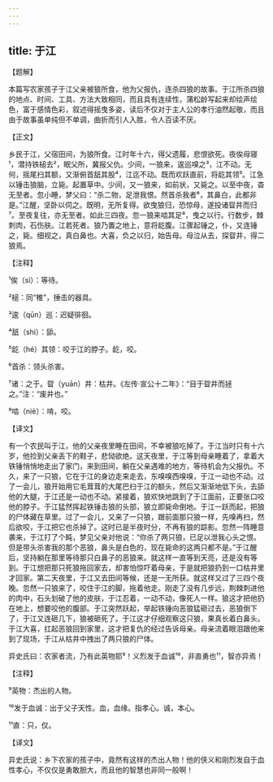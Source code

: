 ```yaml
---
---
---
```

title: 于江
---




【题解】


本篇写农家孩子于江父亲被狼所食，他为父报仇，连杀四狼的故事。于江所杀四狼的地点、时间、工具、方法大致相同，而且具有连续性，蒲松龄写起来却绘声绘色，富于感情色彩，叙述得摇曳多姿，读后不仅对于主人公的孝行油然起敬，而且由于故事虽单纯但不单调，曲折而引人入胜，令人百读不厌。

【正文】

乡民于江，父宿田间，为狼所食。江时年十六，得父遗履，悲恨欲死。夜俟母寝¹，潜持铁槌去²，眠父所，冀报父仇。少间，一狼来，逡巡嗅之³，江不动。无何，摇尾扫其额，又渐俯首舐其股⁴，江迄不动。既而欢跃直前，将龁其领⁵。江急以锤击狼脑，立毙。起置草中。少间，又一狼来，如前状，又毙之。以至中夜，杳无至者。忽小睡，梦父曰：“杀二物，足泄我恨。然首杀我者⁶，其鼻白，此都非是。”江醒，坚卧以伺之。既明，无所复得。欲曳狼归，恐惊母，遂投诸眢井而归⁷。至夜复往，亦无至者。如此三四夜。忽一狼来啮其足⁸，曳之以行。行数步，棘刺肉，石伤肤。江若死者。狼乃置之地上，意将龁腹。江骤起锤之，仆，又连锤之，毙。细视之，真白鼻也。大喜，负之以归，始告母。母泣从去，探眢井，得二狼焉。





【注释】


¹俟（sì）：等待。

²槌：同“椎”，捶击的器具。

³逡（qūn）巡：迟疑徘徊。

⁴舐（shì）：舔。

⁵龁（hé）其领：咬于江的脖子。龁，咬。

⁶首杀：领头杀害。

⁷诸：之于。眢（yuān）井：枯井。《左传·宣公十二年》：“目于眢井而拯之。”注：“废井也。”

⁸啮（niè）：啃，咬。





【译文】


有一个农民叫于江，他的父亲夜里睡在田间，不幸被狼吃掉了。于江当时只有十六岁，他捡到父亲丢下的鞋子，悲恸欲绝。这天夜里，于江等到母亲睡着了，拿着大铁锤悄悄地走出了家门，来到田间，躺在父亲遇难的地方，等待机会为父报仇。不久，来了一只狼，它在于江的身边走来走去，东嗅嗅西嗅嗅，于江一动也不动。过了一会儿，狼开始用它毛茸茸的大尾巴扫于江的额头，然后又渐渐地低下头，去舔他的大腿，于江还是一动也不动。紧接着，狼欢快地跳到了于江面前，正要张口咬他的脖子。于江猛然挥起铁锤击狼的头部，狼立即毙命倒地。于江一跃而起，把狼的尸体藏在草里。过了一会儿，又来了一只狼，跟前面那只狼一样，先嗅再扫，然后欲咬，于江把它也杀掉了。这时已是半夜时分，不再有狼的踪影。忽然一阵睡意袭来，于江打了个盹，梦见父亲对他说：“你杀了两只狼，已足以泄我心头之恨。但是带头杀害我的那个恶狼，鼻头是白色的，现在毙命的这两只都不是。”于江醒后，坚持躺在那里等待那只白鼻子的恶狼来。就这样一直等到天亮，还是没有等到。于江想把那只死狼拖回家去，却害怕惊吓着母亲，于是就把狼扔到一口枯井里才回家。第二天夜里，于江又去田间等候，还是一无所获。就这样又过了三四个夜晚。忽然一只狼来了，咬住于江的脚，拖着他走。刚走了没有几步远，荆棘刺进他的肉中，石头划破了他的皮肤，于江忍着，一动不动，像死人一样。狼这才把他扔在地上，想要咬他的腹部。于江突然跃起，举起铁锤向恶狼猛砸过去，恶狼倒下了，于江又连砸几下，狼被砸死了。于江这才仔细观察这只狼，果真长着白鼻头。于江大喜，扛起恶狼回到家里，这才把复仇的经过告诉母亲。母亲流着眼泪跟他来到了现场，于江从枯井中拽出了两只狼的尸体。

异史氏曰：农家者流，乃有此英物耶⁹！义烈发于血诚¹⁰，非直勇也¹¹，智亦异焉！





【注释】


⁹英物：杰出的人物。

¹⁰发于血诚：出于父子天性。血，血缘。指孝心。诚，本心。

¹¹直：只，仅。





【译文】


异史氏说：乡下农家的孩子中，竟然有这样的杰出人物！他的侠义和刚烈发自于血性孝心，不仅仅是勇敢胆大，而且他的智慧也非同一般啊！